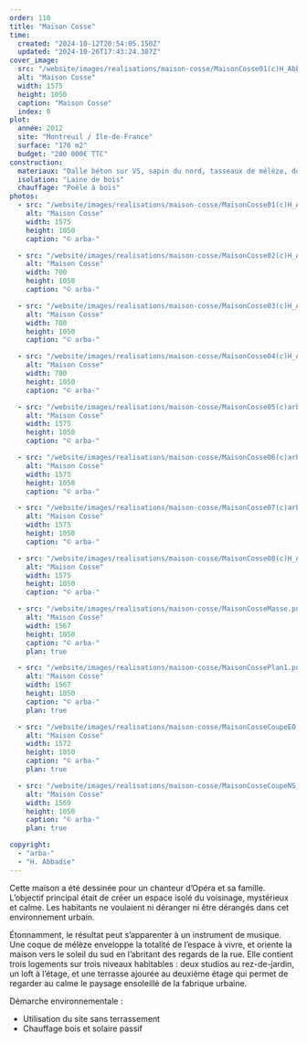 ```yaml
---
order: 110
title: "Maison Cosse"
time:
  created: "2024-10-12T20:54:05.150Z"
  updated: "2024-10-26T17:43:24.387Z"
cover_image:
  src: "/website/images/realisations/maison-cosse/MaisonCosse01(c)H_Abbadie.jpg"
  alt: "Maison Cosse"
  width: 1575
  height: 1050
  caption: "Maison Cosse"
  index: 0
plot:
  année: 2012
  site: "Montreuil / Ile-de-France"
  surface: "176 m2"
  budget: "200 000€ TTC"
construction:
  materiaux: "Dalle béton sur VS, sapin du nord, tasseaux de mélèze, double vitrage clair"
  isolation: "Laine de bois"
  chauffage: "Poêle à bois"
photos:
  - src: "/website/images/realisations/maison-cosse/MaisonCosse01(c)H_Abbadie.jpg"
    alt: "Maison Cosse"
    width: 1575
    height: 1050
    caption: "© arba-"

  - src: "/website/images/realisations/maison-cosse/MaisonCosse02(c)H_Abbadie.jpg"
    alt: "Maison Cosse"
    width: 700
    height: 1050
    caption: "© arba-"

  - src: "/website/images/realisations/maison-cosse/MaisonCosse03(c)H_Abbadie.jpg"
    alt: "Maison Cosse"
    width: 700
    height: 1050
    caption: "© arba-"

  - src: "/website/images/realisations/maison-cosse/MaisonCosse04(c)H_Abbadie.jpg"
    alt: "Maison Cosse"
    width: 700
    height: 1050
    caption: "© arba-"

  - src: "/website/images/realisations/maison-cosse/MaisonCosse05(c)arba.jpg"
    alt: "Maison Cosse"
    width: 1575
    height: 1050
    caption: "© arba-"

  - src: "/website/images/realisations/maison-cosse/MaisonCosse06(c)arba.jpg"
    alt: "Maison Cosse"
    width: 1575
    height: 1050
    caption: "© arba-"

  - src: "/website/images/realisations/maison-cosse/MaisonCosse07(c)arba.jpg"
    alt: "Maison Cosse"
    width: 1575
    height: 1050
    caption: "© arba-"

  - src: "/website/images/realisations/maison-cosse/MaisonCosse08(c)H_Abbadie.jpg"
    alt: "Maison Cosse"
    width: 1575
    height: 1050
    caption: "© arba-"

  - src: "/website/images/realisations/maison-cosse/MaisonCosseMasse.png"
    alt: "Maison Cosse"
    width: 1567
    height: 1050
    caption: "© arba-"
    plan: true

  - src: "/website/images/realisations/maison-cosse/MaisonCossePlan1.png"
    alt: "Maison Cosse"
    width: 1567
    height: 1050
    caption: "© arba-"
    plan: true

  - src: "/website/images/realisations/maison-cosse/MaisonCosseCoupeEO.png"
    alt: "Maison Cosse"
    width: 1572
    height: 1050
    caption: "© arba-"
    plan: true

  - src: "/website/images/realisations/maison-cosse/MaisonCosseCoupeNS_FacOuest.png"
    alt: "Maison Cosse"
    width: 1569
    height: 1050
    caption: "© arba-"
    plan: true

copyright:
  - "arba-"
  - "H. Abbadie"
---
```


Cette maison a été dessinée pour un chanteur d’Opéra et sa famille. L’objectif principal était de créer un espace isolé du voisinage, mystérieux et calme. Les habitants ne voulaient ni déranger ni être dérangés dans cet environnement urbain.

Étonnamment, le résultat peut s’apparenter à un instrument de musique.
Une coque de mélèze enveloppe la totalité de l’espace à vivre, et oriente la maison vers le soleil du sud en l’abritant des regards de la rue.
Elle contient trois logements sur trois niveaux habitables : deux studios au rez-de-jardin, un loft à l’étage, et une terrasse ajourée au deuxième étage qui permet de regarder au calme le paysage ensoleillé de la fabrique urbaine.

Démarche environnementale :

- Utilisation du site sans terrassement
- Chauffage bois et solaire passif
